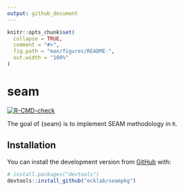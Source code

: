 ```yaml
---
output: github_document
---
```


<!-- README.md is generated from README.Rmd. Please edit that file -->

```r
knitr::opts_chunk$set(
  collapse = TRUE,
  comment = "#>",
  fig.path = "man/figures/README-",
  out.width = "100%"
)
```

# seam

<!-- badges: start -->
[![R-CMD-check](https://github.com/ecklab/seam/workflows/R-CMD-check/badge.svg)](https://github.com/ecklab/seam/actions)
<!-- badges: end -->

The goal of {seam} is to implement SEAM methodology in `R`.

## Installation

You can install the development version from [GitHub](https://github.com/) with:

``` r
# install.packages("devtools")
devtools::install_github("ecklab/seampkg")
```
